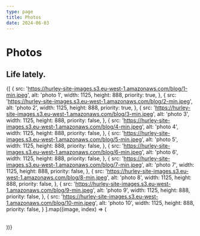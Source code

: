 ```yaml
---
type: page
title: Photos
date: 2024-06-03
---
```


# Photos

## Life lately.


{[
  {
    src: 'https://hurley-site-images.s3.eu-west-1.amazonaws.com/blog/1-min.jpeg',
    alt: 'photo 1',
    width: 1125,
    height: 888,
    priority: true,
  },
  {
    src: 'https://hurley-site-images.s3.eu-west-1.amazonaws.com/blog/2-min.jpeg',
    alt: 'photo 2',
    width: 1125,
    height: 888,
     priority: true,
  },
  {
    src: 'https://hurley-site-images.s3.eu-west-1.amazonaws.com/blog/3-min.jpeg',
    alt: 'photo 3',
    width: 1125,
    height: 888,
    priority: false,
  },
  {
    src: 'https://hurley-site-images.s3.eu-west-1.amazonaws.com/blog/4-min.jpeg',
    alt: 'photo 4',
    width: 1125,
    height: 888,
    priority: false,
  },
  {
    src: 'https://hurley-site-images.s3.eu-west-1.amazonaws.com/blog/5-min.jpeg',
    alt: 'photo 5',
    width: 1125,
    height: 888,
    priority: false,
  },
  {
    src: 'https://hurley-site-images.s3.eu-west-1.amazonaws.com/blog/6-min.jpeg',
    alt: 'photo 6',
    width: 1125,
    height: 888,
    priority: false,
  },
  {
    src: 'https://hurley-site-images.s3.eu-west-1.amazonaws.com/blog/7-min.jpeg',
    alt: 'photo 7',
    width: 1125,
    height: 888,
    priority: false,
  },
  {
    src: 'https://hurley-site-images.s3.eu-west-1.amazonaws.com/blog/8-min.jpeg',
    alt: 'photo 8',
    width: 1125,
    height: 888,
    priority: false,
  },
  {
    src: 'https://hurley-site-images.s3.eu-west-1.amazonaws.com/blog/9-min.jpeg',
    alt: 'photo 9',
    width: 1125,
    height: 888,
    priority: false,
  },
  {
    src: 'https://hurley-site-images.s3.eu-west-1.amazonaws.com/blog/10-min.jpeg',
    alt: 'photo 10',
    width: 1125,
    height: 888,
    priority: false,
  }
].map((image, index) => (
  <div key={image.alt}>
    <ImageComponent
      key={index}
      src={image.src}
      alt={image.alt}
      width={image.width}
      height={image.height}
      priority={image.priority}
      placeholder="blur"
    />
    <br />
  </div>
))}
